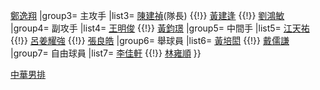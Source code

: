 {{Navbox
| name  = 2014年第十七屆韓國仁川亞運排球比賽中華男排代表隊
| title = [[2014年亞洲運動會排球比賽|<font color="white">2014年第十七屆韓國仁川亞運</font>]][[中華台北男子排球代表隊|<font color="white">中華男子排球代表隊</font>]]
| titlestyle = background:navy; color:red;
| groupstyle = background:navy; color:#FFFFFF;
|group1=總教練
|list1= [[男]]
|group2=教練
|list2= [[宋國偉]] {{!}} [[鄭逸翔]]  
|group3= 主攻手
|list3= [[陳建禎]](隊長) {{!}} [[黃建逢]] {{!}} [[劉鴻敏]]
|group4= 副攻手
|list4= [[王明俊]] {{!}} [[黃鈞璟]]
|group5= 中間手
|list5= [[江天祐]] {{!}} [[呂姜耀強]] {{!}} [[張良皓]] 
|group6= 舉球員
|list6= [[黃培閎]] {{!}} [[戴儒謙]] 
|group7= 自由球員
|list7= [[李佳軒]] {{!}} [[林雍順]] 
}}
<noinclude>
[[Category:亞洲運動會中華台北代表隊導航模板|中華男排]]
</noinclude>